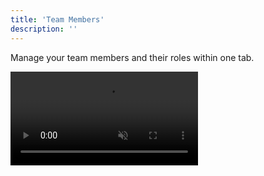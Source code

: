 ```yaml
---
title: 'Team Members'
description: ''
---
```


Manage your team members  and their roles within one tab.

<video autoplay muted loop playsinline className="w-full aspect-video" src="/videos/guides_openmembers.mp4" />
To get started, open the Settings tab, and select "Members" from the left sidebar. Here, you can view all members who are part of your workspace, including pending invitations.

Let's go over the basics:

## Inviting Team Members

<video autoplay muted loop playsinline className="w-full aspect-video" src="/videos/guides_invite_member.mp4" />
To invite a new member, click "Invite Member". Then enter their Inboundly username and choose a specified role from the options provided.

<Info>Owners can invite any user, while Admins can only invite Agents. Check out the [Team Roles](/workspace/roles) guide for more details.</Info>

Then, confirm the invitation, and they'll be able to accept it upon logging into Inboundly.

<Note>Invited team members **do not** need to create a workspace or sign up for a free trial. Simply create an account, verify your email, and then accept the invitation when prompted - you can find more info [here](/workspace/general).</Note>

## Changing Roles

<video autoplay muted loop playsinline className="w-full aspect-video" src="/videos/guides_promote_member.mp4" />
To change a member's role, click the three dots beside their name, then select promote or demote.

<Info>Owners can promote or demote anyone, while Admins can only promote Agents. Agents do not have permission to change other members' roles.</Info>

## Kicking Members

<video autoplay muted loop playsinline className="w-full aspect-video" src="/videos/guides_kick_member.mp4" />
If you need to remove a member from the workspace, click the three dots beside their name, then select "Kick Member." Same rules apply as when changing roles.

<Info>Owners can kick anyone, while Admins can only kick Agents. Agents do not have permission to kick other members.</Info>

## Revoking Invitations

<video autoplay muted loop playsinline className="w-full aspect-video" src="/videos/guides_cancel_invite.mp4" />
If you've sent an invitation that needs to be revoked, go to the "Invites" tab and click "Cancel Invitation".

<Info>Owners can revoke any pending invitation, while Admins can only revoke invitations for Agents.</Info>
